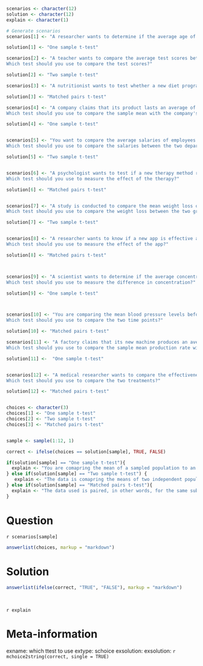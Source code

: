 ```r
scenarios <- character(12)
solution <- character(12)
explain <- character(1)

# Generate scenarios 
scenarios[1] <- "A researcher wants to determine if the average age of students at a university is different from the national average of 21 years. They collect data from 50 students at the university. \n Which test should you use to measure the difference from the national average?"

solution[1] <- "One sample t-test"

scenarios[2] <- "A teacher wants to compare the average test scores between two classes: Class A and Class B. They collect data from 30 students in each class. \n 
Which test should you use to compare the test scores?"

solution[2] <- "Two sample t-test"

scenarios[3] <- "A nutritionist wants to test whether a new diet program improves the cholesterol levels of participants. They measure their cholesterol levels before and after the program. \n Which test should you use to measure the effect of the diet program?"

solution[3] <- "Matched pairs t-test"

scenarios[4] <- "A company claims that its product lasts an average of 100 hours. You test 15 products and measure their lifespans. \n
Which test should you use to compare the sample mean with the company's claim?"

solution[4] <- "One sample t-test"


scenarios[5] <- "You want to compare the average salaries of employees working in two different departments: Marketing and Sales. You collect salary data from 40 employees in each department.\n
Which test should you use to compare the salaries between the two departments?"

solution[5] <- "Two sample t-test"


scenarios[6] <- "A psychologist wants to test if a new therapy method reduces anxiety. They measure anxiety levels of 20 patients before and after the therapy. \n 
Which test should you use to measure the effect of the therapy?"

solution[6] <- "Matched pairs t-test"


scenarios[7] <- "A study is conducted to compare the mean weight loss of two groups of individuals following different exercise programs. 30 people are assigned to each program. \n
Which test should you use to compare the weight loss between the two groups?"

solution[7] <- "Two sample t-test"


scenarios[8] <- "A researcher wants to know if a new app is effective at reducing screen time. They collect data from 25 people before and after using the app for a month. \n
Which test should you use to measure the effect of the app?"

solution[8] <- "Matched pairs t-test"



scenarios[9] <- "A scientist wants to determine if the average concentration of a chemical in a sample differs from the known concentration of 5 mg/L. They collect data from 12 samples. \n
Which test should you use to measure the difference in concentration?"

solution[9] <- "One sample t-test"



scenarios[10] <- "You are comparing the mean blood pressure levels before and after an intervention on 40 patients. Each patient's blood pressure is measured at both times. \n
Which test should you use to compare the two time points?"

solution[10] <- "Matched pairs t-test"

scenarios[11] <- "A factory claims that its new machine produces an average of 100 units per hour. You randomly select 25 hours of production and record the output. \n
Which test should you use to compare the sample mean production rate with the claimed rate?"

solution[11] <-  "One sample t-test"


scenarios[12] <- "A medical researcher wants to compare the effectiveness of two different treatments for high blood pressure. She tests each treatment on 50 different patients. \n
Which test should you use to compare the two treatments?"

solution[12] <- "Matched pairs t-test"


choices <- character(3)
choices[1] <- "One sample t-test"
choices[2] <- "Two sample t-test"
choices[3] <- "Matched pairs t-test"


sample <- sample(1:12, 1)

correct <- ifelse(choices == solution[sample], TRUE, FALSE)

if(solution[sample] == "One sample t-test"){
  explain <- "You are comapring the mean of a sampled population to an assumed mean, therefore it is a one sample t-test"
} else if(solution[sample] == "Two sample t-test") {
   explain <- "The data is comapring the means of two independent populations/groups, it is therefore a two sample t-test"
} else if(solution[sample] == "Matched pairs t-test"){
  explain <- "The data used is paired, in other words, for the same subject, you have a pair of observations (X,Y) recorded, therefore a matched pairs t-test should be used."
}

```


Question 
===============
`r scenarios[sample]`

```r
answerlist(choices, markup = "markdown")
```


Solution
==================

```r
answerlist(ifelse(correct, "TRUE", "FALSE"), markup = "markdown")
```
<br>

`r explain`

Meta-information
================
exname: which ttest to use
extype: schoice
exsolution: exsolution: `r mchoice2string(correct, single = TRUE)`


